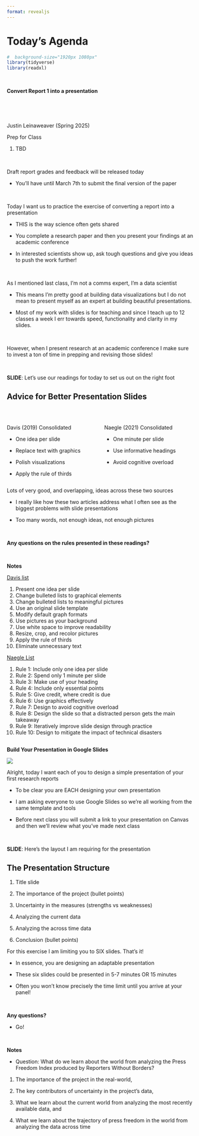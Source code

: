 ```yaml
---
format: revealjs
---
```


# Today's Agenda {background-image="Images/background-data_blue_v4.png"}

```r
#  background-size="1920px 1080px"
library(tidyverse)
library(readxl)
```

<br>

::: {.r-fit-text}

**Convert Report 1 into a presentation**

:::

<br>

<br>

::: r-stack
Justin Leinaweaver (Spring 2025)
:::

::: notes
Prep for Class

1. TBD

<br>

Draft report grades and feedback will be released today

- You'll have until March 7th to submit the final version of the paper

<br>

Today I want us to practice the exercise of converting a report into a presentation

- THIS is the way science often gets shared

- You complete a research paper and then you present your findings at an academic conference

- In interested scientists show up, ask tough questions and give you ideas to push the work further!

<br>

As I mentioned last class, I'm not a comms expert, I'm a data scientist

- This means I'm pretty good at building data visualizations but I do not mean to present myself as an expert at building beautiful presentations.

- Most of my work with slides is for teaching and since I teach up to 12 classes a week I err towards speed, functionality and clarity in my slides.

<br>

However, when I present research at an academic conference I make sure to invest a ton of time in prepping and revising those slides!

<br>

**SLIDE**: Let's use our readings for today to set us out on the right foot
:::



## Advice for Better Presentation Slides {background-image="Images/background-data_blue_v4.png" .center}

<br>

:::: {.columns}
::: {.column width='50%'}
Davis (2019) Consolidated

- One idea per slide

- Replace text with graphics

- Polish visualizations

- Apply the rule of thirds
:::
::: {.column width='50%'}
Naegle (2021) Consolidated

- One minute per slide

- Use informative headings

- Avoid cognitive overload
:::
::::

::: notes
Lots of very good, and overlapping, ideas across these two sources

- I really like how these two articles address what I often see as the biggest problems with slide presentations

- Too many words, not enough ideas, not enough pictures

<br>

**Any questions on the rules presented in these readings?**

<br>

**Notes**

[Davis list](https://www.sfmagazine.com/articles/2019/may/10-tips-to-improve-your-presentation-slides/)

1. Present one idea per slide
2. Change bulleted lists to graphical elements
3. Change bulleted lists to meaningful pictures
4. Use an original slide template
5. Modify default graph formats
6. Use pictures as your background
7. Use white space to improve readability
8. Resize, crop, and recolor pictures
9. Apply the rule of thirds
10. Eliminate unnecessary text

[Naegle List](https://www.ncbi.nlm.nih.gov/pmc/articles/PMC8638955/)

1. Rule 1: Include only one idea per slide
2. Rule 2: Spend only 1 minute per slide
3. Rule 3: Make use of your heading
4. Rule 4: Include only essential points
5. Rule 5: Give credit, where credit is due
6. Rule 6: Use graphics effectively
7. Rule 7: Design to avoid cognitive overload
8. Rule 8: Design the slide so that a distracted person gets the main takeaway
9. Rule 9: Iteratively improve slide design through practice
10. Rule 10: Design to mitigate the impact of technical disasters
:::



## {background-image="Images/background-data_blue_v4.png" .center}

::: {.r-fit-text}
**Build Your Presentation in Google Slides**
:::

![](Images/07_1-Google_Slides.png)

::: notes

Alright, today I want each of you to design a simple presentation of your first research reports

- To be clear you are EACH designing your own presentation

- I am asking everyone to use Google Slides so we're all working from the same template and tools

- Before next class you will submit a link to your presentation on Canvas and then we'll review what you've made next class

<br>

**SLIDE**: Here's the layout I am requiring for the presentation

:::


## The Presentation Structure {background-image="Images/background-data_blue_v4.png" .center}

::: {.r-fit-text}
1. Title slide

2. The importance of the project (bullet points)

3. Uncertainty in the measures (strengths vs weaknesses)

4. Analyzing the current data

5. Analyzing the across time data

6. Conclusion (bullet points)
:::

::: notes

For this exercise I am limiting you to SIX slides. That's it!

- In essence, you are designing an adaptable presentation

- These six slides could be presented in 5-7 minutes OR 15 minutes

- Often you won't know precisely the time limit until you arrive at your panel!

<br>

**Any questions?**

- Go!

<br>

**Notes**

- Question: What do we learn about the world from analyzing the Press Freedom Index produced by Reporters Without Borders?

1. The importance of the project in the real-world,

2. The key contributors of uncertainty in the project's data,

3. What we learn about the current world from analyzing the most recently available data, and

4. What we learn about the trajectory of press freedom in the world from analyzing the data across time

:::


